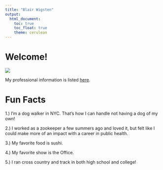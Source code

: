 ```yaml
---
title: "Blair Wigsten"
output: 
  html_document:
    toc: true
    toc_float: true
    theme: cerulean
---
```


# Welcome! 

![](images/Blair.png)

My professional information is listed [here](about.html). 

# Fun Facts
1.) I'm a dog walker in NYC. That's how I can handle not having a dog of my own!

2.) I worked as a zookeeper a few summers ago and loved it, but felt like I could make more of an impact with a career in public health.

3.) My favorite food is sushi.

4.) My favorite show is the Office. 

5.) I ran cross country and track in both high school and college! 





